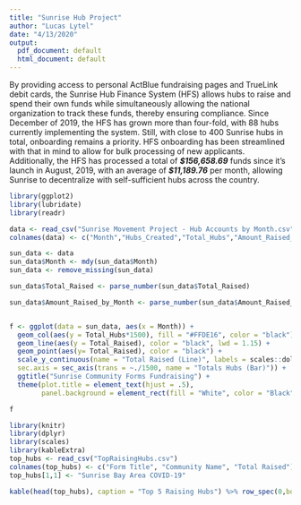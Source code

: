 ```yaml
---
title: "Sunrise Hub Project"
author: "Lucas Lytel"
date: "4/13/2020"
output:
  pdf_document: default
  html_document: default
---
```

By providing access to personal ActBlue fundraising pages and TrueLink debit cards, the Sunrise Hub Finance System (HFS) allows hubs to raise and spend their own funds while simultaneously allowing the national organization to track these funds, thereby ensuring compliance. Since December of 2019, the HFS has grown more than four-fold, with 88 hubs currently implementing the system. Still, with close to 400 Sunrise hubs in total, onboarding remains a priority. HFS onboarding has been streamlined with that in mind to allow for bulk processing of new applicants. Additionally, the HFS has processed a total of ***$156,658.69*** funds since it’s launch in August, 2019, with an average of ***$11,189.76*** per month, allowing Sunrise to decentralize with self-sufficient hubs across the country.
\newline
\newline
\newline
\newline
```r
library(ggplot2)
library(lubridate)
library(readr)

data <- read_csv("Sunrise Movement Project - Hub Accounts by Month.csv")
colnames(data) <- c("Month","Hubs_Created","Total_Hubs","Amount_Raised_by_Month", "Total_Raised")

sun_data <- data
sun_data$Month <- mdy(sun_data$Month)
sun_data <- remove_missing(sun_data)

sun_data$Total_Raised <- parse_number(sun_data$Total_Raised)

sun_data$Amount_Raised_by_Month <- parse_number(sun_data$Amount_Raised_by_Month)



```
```r
f <- ggplot(data = sun_data, aes(x = Month)) +
  geom_col(aes(y = Total_Hubs*1500), fill = "#FFDE16", color = "black") + 
  geom_line(aes(y = Total_Raised), color = "black", lwd = 1.15) +
  geom_point(aes(y= Total_Raised), color = "black") +
  scale_y_continuous(name = "Total Raised (Line)", labels = scales::dollar,
  sec.axis = sec_axis(trans = ~./1500, name = "Totals Hubs (Bar)")) +
  ggtitle("Sunrise Community Forms Fundraising") +
  theme(plot.title = element_text(hjust = .5), 
        panel.background = element_rect(fill = "White", color = "Black"))

f

```

```r
library(knitr)
library(dplyr)
library(scales)
library(kableExtra)
top_hubs <- read_csv("TopRaisingHubs.csv")
colnames(top_hubs) <- c("Form Title", "Community Name", "Total Raised")
top_hubs[1,1] <- "Sunrise Bay Area COVID-19"

kable(head(top_hubs), caption = "Top 5 Raising Hubs") %>% row_spec(0,bold = T) %>% kable_styling(full_width = T, font_size = 10, latex_options = "HOLD_position")


```
